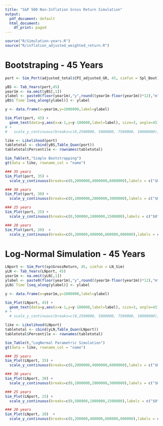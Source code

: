 ```yaml
---
title: "S&P 500 Non-Inflation Gross Return Simulation"
output:
  pdf_document: default
  html_document:
    df_print: paged
---
```


```r
source("R/Simulation-years.R")
source("R/inflation_adjusted_weighted_return.R")
```

# Bootstraping - 45 Years

```r
port <- Sim_Port(adjusted_total$CPI_adjusted_GR, 45, simfun = Spl_Boot)

yBS <- Tab_Years(port,45)
year1m <- na.omit(yBS[,1])
ylabel <- paste0(floor(year1m),"y",round((year1m-floor(year1m))*12),"m")
yBS$`Time`[seq_along(ylabel)] <- ylabel

y <- data.frame(x=year1m,y=1000000,label=ylabel)
```

```r
Sim_Plot(port, 45) +
  geom_text(data=y,aes(x=x-1,y=y-100000,label=label), size=3, angle=45)
# +
#   scale_y_continuous(breaks=c(0,2500000, 5000000, 7500000, 10000000),labels = c("$0", "$2,500,000", "$5,000,000", "$7,500,000", "$10,000,000"))
```
```r
like <- Likelihood(port)
tabletotal <- cbind(yBS,Table_Quan(port))
tabletotal$Percentile <- rownames(tabletotal)
```
```r
Sim_Table(t,"Simple Bootstrapping")
gt(data = like, rowname_col = "name") 
```


```r
### 35 years
Sim_Plot(port, 35) +
  scale_y_continuous(breaks=c(0,2000000,4000000,6000000),labels = c("$0", "$2,000,000", "$4,000,000", "$6,000,000"))
```


```r
### 30 years
Sim_Plot(port, 30) +
  scale_y_continuous(breaks=c(0,1000000,2000000,3000000),labels = c("$0", "$1,000,000", "$2,000,000", "$3,000,000"))
```

```r
### 25 years
Sim_Plot(port, 25) +
  scale_y_continuous(breaks=c(0,500000,1000000,1500000),labels = c("$0", "$500,000", "$1,000,000", "$1,500,000"))
```


```r
### 20 years
Sim_Plot(port, 20)  +
  scale_y_continuous(breaks=c(0,200000,400000,600000,800000),labels = c("$0", "$200,000", "$400,000", "$600,000","$800,000"))
```

# Log-Normal Simulation - 45 Years

```r
LNport <- Sim_Port(sp$GrossReturn, 45, simfun = LN_Sim)
yLN <- Tab_Years(LNport, 45)
year1m <- na.omit(yLN[,1])
ylabel <- paste0(floor(year1m),"y",round((year1m-floor(year1m))*12),"m")
yLN$`Time`[seq_along(ylabel)] <- ylabel

y <- data.frame(x=year1m,y=1000000,label=ylabel)
```

```r
Sim_Plot(LNport, 45) +
  geom_text(data=y,aes(x=x-1,y=y-100000,label=label), size=3, angle=45)
# +
  # scale_y_continuous(breaks=c(0,2500000, 5000000, 7500000, 10000000),labels = c("$0", "$2,500,000", "$5,000,000", "$7,500,000", "$10,000,000"))
```
```r
like <- Likelihood(LNport)
tabletotal <- cbind(yLN,Table_Quan(LNport))
tabletotal$Percentile <- rownames(tabletotal)
```
```r
Sim_Table(t,"LogNormal Parametric Simulation")
gt(data = like, rowname_col = "name")
```

```r
### 35 years
Sim_Plot(LNport, 35) +
  scale_y_continuous(breaks=c(0,2000000,4000000,6000000),labels = c("$0", "$2,000,000", "$4,000,000", "$6,000,000"))
```

```r
### 30 years
Sim_Plot(LNport, 30) +
  scale_y_continuous(breaks=c(0,1000000,2000000,3000000),labels = c("$0", "$1,000,000", "$2,000,000", "$3,000,000"))
```

```r
### 25 years
Sim_Plot(LNport, 25) +
  scale_y_continuous(breaks=c(0,500000,1000000,1500000),labels = c("$0", "$500,000", "$1,000,000", "$1,500,000"))
```

```r
### 20 years
Sim_Plot(LNport, 20)  +
  scale_y_continuous(breaks=c(0,200000,400000,600000,800000),labels = c("$0", "$200,000", "$400,000", "$600,000","$800,000"))
```
